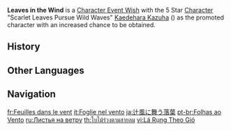 {{Wish Series Infobox
|character = Kaedehara Kazuha
|type      = Character Event Wishes
}}
'''Leaves in the Wind''' is a [[Character Event Wish]] with the 5 Star [[Character]] "Scarlet Leaves Pursue Wild Waves" [[Kaedehara Kazuha]] ({{Anemo}}) as the promoted character with an increased chance to be obtained.

==History==
{{Wish History Table}}

==Other Languages==
{{Other Languages
|en      = Leaves in the Wind
|zhs     = 叶落风随
|zhs_rm  = Yèluò Fēngsuí
|zht     = 葉落風隨
|zht_rm  = Yèluò Fēngsuí
|zh_tl   = Leaves Fall and Go With the Wind
|ja      = 辻風に舞う落葉
|ja_rm   = Tsujikaze ni Mau Rakuyou{{Assumed}}
|ja_tl   = Fallen Leaves Dancing in the Whirlwind
|ko      = 바람에 지는 {{tt|낙엽|落葉}}
|ko_rm   = Baram-e Jineun Nagyeop
|ko_tl   = Fallen Leaves Scattering in The Wind
|es      = Hojas en el viento
|es_tl   = Leaves in the Wind
|fr      = Feuilles dans le vent
|fr_tl   = Leaves in the Wind
|ru      = Листья на ветру
|ru_tl   = Leaves in the Wind
|th      = ใบไม้ร่วงตามสายลม
|th_rm   = Baimai ruang tam sailom
|th_tl   = Autumn Leaves in the Wind
|vi      = Lá Rụng Theo Gió
|vi_tl   = Fallen Leaves Drift With the Wind
|de      = Blätter im Wind
|de_tl   = Leaves in the Wind
|id      = Dedaunan di Tengah Angin
|id_tl   = Leaves in the Wind
|pt      = Folhas ao Vento
|pt_tl   = Leaves in the Wind
|tr      = Rüzgardaki Yapraklar
|tr_tl   = 
|it      = Foglie nel vento
|it_tl   = Leaves in the Wind
}}

==Navigation==
{{Wish Navbox}}

[[fr:Feuilles dans le vent]]
[[it:Foglie nel vento]]
[[ja:辻風に舞う落葉]]
[[pt-br:Folhas ao Vento]]
[[ru:Листья на ветру]]
[[th:ใบไม้ร่วงตามสายลม]]
[[vi:Lá Rụng Theo Gió]]